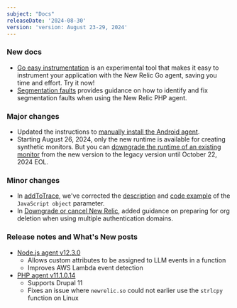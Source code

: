 ```yaml
---
subject: "Docs"
releaseDate: '2024-08-30'
version: 'version: August 23-29, 2024'
---
```


### New docs

* [Go easy instrumentation](/docs/apm/agents/go-agent/installation/install-automation-new-relic-go/) is an experimental tool that makes it easy to instrument your application with the New Relic Go agent, saving you time and effort. Try it now!
* [Segmentation faults](/docs/apm/agents/php-agent/troubleshooting/segmentation-faults) provides guidance on how to identify and fix segmentation faults when using the New Relic PHP agent.

### Major changes

* Updated the instructions to [manually install the Android agent](/docs/mobile-monitoring/new-relic-mobile-android/install-configure/install-android-agent-gradle/#manual-install).
* Starting August 26, 2024, only the new runtime is available for creating synthetic monitors. But you can [downgrade the runtime of an existing monitor](/docs/apis/nerdgraph/examples/nerdgraph-synthetics-tutorial/#downgrade-monitor-runtime) from the new version to the legacy version until October 22, 2024 EOL.

### Minor changes

* In [addToTrace](/docs/browser/new-relic-browser/browser-apis/addtotrace/), we've corrected the [description](/docs/browser/new-relic-browser/browser-apis/addtotrace/#parameters) and [code example](/docs/browser/new-relic-browser/browser-apis/addtotrace/#examples) of the `JavaScript object` parameter.
* In [Downgrade or cancel New Relic](https://docs.newrelic.com/docs/accounts/accounts-billing/account-setup/downgradecancel-account/#preparation-org-delete), added guidance on preparing for org deletion when using multiple authentication domains.


### Release notes and What's New posts

* [Node.js agent v12.3.0](/docs/release-notes/agent-release-notes/nodejs-release-notes/node-agent-12-3-0)
    * Allows custom attributes to be assigned to LLM events in a function
    * Improves AWS Lambda event detection
* [PHP agent v11.1.0.14](/docs/release-notes/agent-release-notes/php-release-notes/php-agent-11-1-0-14)
    * Supports Drupal 11
    * Fixes an issue where `newrelic.so` could not earlier use the `strlcpy` function on Linux